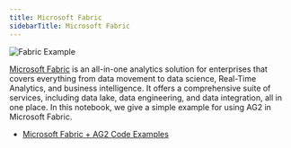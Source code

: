 ```yaml
---
title: Microsoft Fabric
sidebarTitle: Microsoft Fabric
---
```


![Fabric Example](img/ecosystem-fabric.png)

[Microsoft Fabric](https://learn.microsoft.com/en-us/fabric/get-started/microsoft-fabric-overview) is an all-in-one analytics solution for enterprises that covers everything from data movement to data science, Real-Time Analytics, and business intelligence. It offers a comprehensive suite of services, including data lake, data engineering, and data integration, all in one place. In this notebook, we give a simple example for using AG2 in Microsoft Fabric.

- [Microsoft Fabric + AG2 Code Examples](https://github.com/ag2ai/ag2/blob/main/notebook/agentchat_microsoft_fabric.ipynb)
